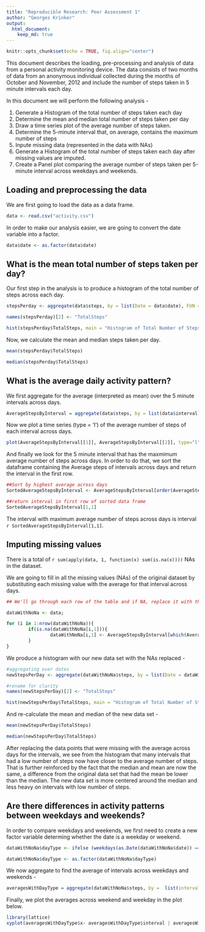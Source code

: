 ```yaml
---
title: "Reproducible Research: Peer Assessment 1"
author: "Georges Krinker"
output: 
  html_document:
    keep_md: true
---
```


```r
knitr::opts_chunk$set(echo = TRUE, fig.align="center")
```

This document describes the loading, pre-processing and analysis of data from a personal activity monitoring device. The data consists of two months of data from an anonymous individual collected during the months of October and November, 2012 and include the number of steps taken in 5 minute intervals each day.

In this document we will perform the following analysis - 

1. Generate a Histogram of the total number of steps taken each day
2. Determine the mean and median total number of steps taken per day
3. Draw a time series plot of the average number of steps taken.
4. Determine the 5-minute interval that, on average, contains the maximum number of steps
5. Inpute missing data (represented in the data with NAs)
6. Generate a Histogram of the total number of steps taken each day after missing values are imputed.
7. Create a Panel plot comparing the average number of steps taken per 5-minute interval across weekdays and weekends. 


## Loading and preprocessing the data

We are first going to load the data as a data frame.

```r
data <- read.csv("activity.csv")
```

In order to make our analysis easier, we are going to convert the date variable into a factor.

```r
data$date <- as.factor(data$date)
```

## What is the mean total number of steps taken per day?

Our first step in the analysis is to produce a histogram of the total number of steps across each day.

```r
stepsPerday <- aggregate(data$steps, by = list(Date = data$date), FUN = sum, na.rm = TRUE)

names(stepsPerday)[2] <- "TotalSteps"

hist(stepsPerday$TotalSteps, main = "Histogram of Total Number of Steps per day", xlab = "Number of Steps per Day", ylab = "Frequency", ylim = c(0,35))
```

Now, we calculate the mean and median steps taken per day.

```r

mean(stepsPerday$TotalSteps)

```

```r

median(stepsPerday$TotalSteps)

```

## What is the average daily activity pattern?

We first aggregate for the average (interpreted as mean) over the 5 minute intervals across days.

```r

AverageStepsByInterval = aggregate(data$steps, by = list(data$interval), FUN = mean, na.rm = TRUE)

```

Now we plot a time series (type = 'l') of the average number of steps of each interval across days.

```r

plot(AverageStepsByInterval[[1]], AverageStepsByInterval[[2]], type="l", ylab = "Average Number of Steps", xlab = "Interval", main = "Average Number of Steps for each Interval across days")
```

And finally we look for the 5 minute interval that has the maxmimum average number of steps across days. In order to do that, we sort the dataframe containing the Average steps of intervals across days and return the interval in the first row.

```r

##Sort by highest average across days
SortedAverageStepsByInterval <- AverageStepsByInterval[order(AverageStepsByInterval[[2]]),]

##return interval in first row of sorted data frame
SortedAverageStepsByInterval[1,1]
```

The interval with maximum average number of steps across days is interval `r SortedAverageStepsByInterval[1,1]`.

## Imputing missing values

There is a total of `r sum(apply(data, 1, function(x) sum(is.na(x))))` NAs in the dataset.

We are going to fill in all the missing values (NAs) of the original dataset by substituting each missing value with the average for that interval across days.

```r

## We'll go through each row of the table and if NA, replace it with the average for that interval across days

dataWithNoNa <- data;

for (i in 1:nrow(dataWithNoNa)){
        if(is.na(dataWithNoNa[i,1])){
                dataWithNoNa[i,1] <- AverageStepsByInterval[which(AverageStepsByInterval[[1]] == dataWithNoNa[i,3]),2]
        }
}

```
We produce a histogram with our new data set with the NAs replaced - 

```r

#aggregating over dates
newStepsPerDay <- aggregate(dataWithNoNa$steps, by = list(Date = dataWithNoNa$date), FUN = sum)

#rename for clarity
names(newStepsPerDay)[2] <- "TotalSteps"

hist(newStepsPerDay$TotalSteps, main = "Histogram of Total Number of Steps per day after replacing NAs", xlab = "Number of Steps per Day", ylab = "Frequency", ylim = c(0,35))

```

And re-calculate the mean and median of the new data set - 

```r

mean(newStepsPerDay$TotalSteps)

```

```r

median(newStepsPerDay$TotalSteps)

```

After replacing the data points that were missing with the average across days for the intervals, we see from the histogram that many intervals that had a low number of steps now have closer to the average number of steps. That is further reinforced by the fact that the median and mean are now the same, a difference from the original data set that had the mean be lower than the median. The new data set is more centered around the median and less heavy on intervals with low number of steps.

## Are there differences in activity patterns between weekdays and weekends?

In order to compare weekdays and weekends, we first need to create a new factor variable determing whether the date is a weekday or weekend.

```r

dataWithNoNa$dayType <- ifelse (weekdays(as.Date(dataWithNoNa$date)) == "Saturday" | weekdays(as.Date(dataWithNoNa$date)) == "Sunday" ,"Weekend", "Weekday")

dataWithNoNa$dayType <- as.factor(dataWithNoNa$dayType)

```

We now aggregate to find the average of intervals across weekdays and weekends  -

```r

averagesWithDayType = aggregate(dataWithNoNa$steps, by =  list(interval = dataWithNoNa$interval, dayType = dataWithNoNa$dayType), FUN = mean)

```

Finally, we plot the averages across weekend and weekday in the plot below.

```r

library(lattice)
xyplot(averagesWithDayType$x~ averagesWithDayType$interval | averagesWithDayType$dayType, type="l", layout=c(1,2), xlab = "Interval", ylab = "Number of Steps")
```
